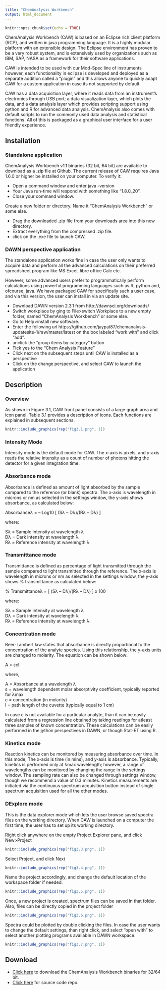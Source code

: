 ```yaml
---
title: "ChemAnalysis Workbench"
output: html_document
---
```


```r
knitr::opts_chunk$set(echo = TRUE)
```


ChemAnalysis Workbench (CAW) is based on an Eclipse rich client platform (RCP), and written in java programming language. It is a highly modular platform with an extensible design. The Eclipse environment has proven to be a very robust system, and is extensively used by organizations such as IBM, SAP, NASA as a framework for their software applications. 
  
CAW is intended to be used with our Mod-Spec line of instruments however, each functionality in eclipse is developed and deployed as a separate addition called a “plugin” and this allows anyone to quickly adapt CAW for a custom application in case its not supported by default.
  
CAW has a data acquisition layer, where it reads data from an instrument's electronics through USB port; a data visualization layer, which plots the data, and a data analysis layer which provides scripting support using python and R for advanced data analysis. ChemAnalysis also comes with default scripts to run the commonly used data analysis and statistical functions. All of this is packaged as a graphical user interface for a user friendly experience.

## Installation

### Standalone application

ChemAnalysis Workbench v1.1 binaries (32 bit, 64 bit) are available to download as a .zip file at Github. The current release of CAW requires Java 1.6.0 or higher be installed on your computer. To verify it:
  
- Open a command window and enter java -version
- Your Java run-time will respond with something like "1.8.0_20". 
- Close your command window.
  
Create a new folder or directory. Name it "ChemAnalysis Workbench" or some else.
  
- Drag the downloaded .zip file from your downloads area into this new directory.
- Extract everything from the compressed .zip file.
- click on the .exe file to launch CAW.

### DAWN perspective application

The standalone application works fine in case the user only wants to acquire data and perform all the advanced calculations on their preferred spreadsheet program like MS Excel, libre office Calc etc. 
  
However, some advanced users prefer to programmatically perform calculations using powerful programming languages such as R, python and, ofcourse, java. We have packaged CAW for specifically such a user case, and via this version, the user can install in via an update site.
  
- Download DAWN version 2.3.1 from http://dawnsci.org/downloads/
- Switch workplace by ging to File>switch Workplace to a new empty folder, named "ChemAnalysis Workbench" or some else.
- Go to Help>install new software.
- Enter the following url https://github.com/jaypat87/chemanalysis-updatesite-1/raw/master/latest on the box labeled “work with” and click “add”.
- unclick the “group items by category” button
- Tick yes to the “Chem Analysis Feature”
- Click next on the subsequent steps until CAW is installed as a perspective
- Click on the change perspective, and select CAW to launch the application

## Description

### Overview

As shown in Figure 3.1, CAW front panel consists of a large graph area and icon panel. Table 3.1 provides a description of icons. Each functions are explained in subsequent sections.

```r
knitr::include_graphics(rep("fig3.1.png", 1))

```
  
### Intensity Mode   

Intensity mode is the default mode for CAW. The x-axis is pixels, and y-axis reads the relative intensity as a count of number of photons hitting the detector for a given integration time. 
  
### Absorbance mode
  
Absorbance is defined as amount of light absorbed by the sample compared to the reference (or blank) spectra. The x-axis is wavelength in microns or nm as selected in the settings window, the y-axis shows absorbance, as calculated below:
  
Absorbanceλ = – Log10 [ (Sλ – Dλ)/(Rλ – Dλ) ]  

where:  

Sλ = Sample intensity at wavelength λ  
Dλ = Dark intensity at wavelength λ  
Rλ = Reference intensity at wavelength λ  

### Transmittance mode  

Transmittance is defined as percentage of light transmitted through the sample compared to light
transmitted through the reference. The x-axis is wavelength in microns or nm as selected in the settings window, the y-axis shows % transmittance as calculated below:  

% Transmittanceλ = [ (Sλ – Dλ)/(Rλ – Dλ) ] x 100  

where:  

Sλ = Sample intensity at wavelength λ  
Dλ = Dark intensity at wavelength λ  
Rλ = Reference intensity at wavelength λ  

### Concentration mode  

Beer-Lambert law states that absorbance is directly proportional to the concentration of the analyte species. Using this relationship, the y-axis units are changed to molarity. The equation can be shown below:  

A = ε*c*l  

where,  

A = Absorbance at a wavelength λ  
ε = wavelength dependent molar absorptivity coefficient, typically reported for λmax  
c = concentration (in molarity)  
l = path length of the cuvette (typically equal to 1 cm)  
  
In case ε is not available for a particular analyte, than it can be easily calculated from a regression line obtained by taking readings for atleast three samples of known concentration. These calculations can be easily performed in the jython perspectives in DAWN, or though Stat-ET using R.  

### Kinetics mode  

Reaction kinetics can be monitored by measuring absorbance over time. In this mode, The x-axis is time (in mins), and y-axis is absorbance. Typically, kinetics is performed only at λmax wavelength; however, a range of wavelengths can be monitored by changing the range in the settings window. The sampling rate can also be changed through settings window, though we recommend a value of 0.3 minutes. Kinetics measurements are initiated via the continuous spectrum acquisition button instead of single spectrum acquisition used for all the other modes.
  
### DExplore mode
  
This is the data explorer mode which lets the user browse saved spectra files on the working directory. When CAW is launched on a computer the first time, the user has to set up its working directory.   

Right click anywhere on the empty Project Explorer pane, and click New>Project  

```r
knitr::include_graphics(rep("fig3.3.png", 1))

```
  
Select Project, and click Next  

```r
knitr::include_graphics(rep("fig3.4.png", 1))

```
  
Name the project accordingly, and change the default location of the workspace folder if needed.

```r
knitr::include_graphics(rep("fig3.5.png", 1))

```
  
  
Once, a new project is created, spectrum files can be saved in that folder. Also, files can be directly copied in the project folder

```r
knitr::include_graphics(rep("fig3.6.png", 1))

```
  
Spectra could be plotted by double clicking the files. In case the user wants to change the default settings, than right click, and select “open with” to select another plotting programs available in DAWN workspace.

```r
knitr::include_graphics(rep("fig3.7.png", 1))

```
 
## Download  

- [Click here](https://github.com/jaypat87/chemanalysis-updatesite-1/tree/master/binary) to download the ChemAnalysis Workbench binaries for 32/64 bit.  
- [Click here](https://github.com/jaypat87/chemanalysis-1) for source code repo.  
